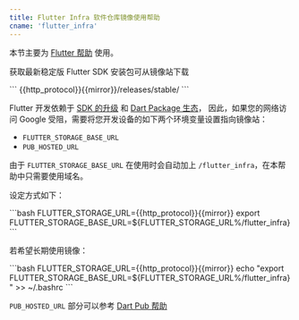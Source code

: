 ```yaml
---
title: Flutter Infra 软件仓库镜像使用帮助
cname: 'flutter_infra'
---
```


本节主要为 [Flutter 帮助](/flutter/) 使用。

获取最新稳定版 Flutter SDK 安装包可从镜像站下载

<CodeBlock>
```
{{http_protocol}}{{mirror}}/releases/stable/
```
</CodeBlock>

Flutter 开发依赖于 [SDK 的升级](https://flutter.cn/docs/development/tools/sdk/upgrading) 和 [Dart Package 生态](https://pub.flutter-io.cn/)，
因此，如果您的网络访问 Google 受阻，需要将您开发设备的如下两个环境变量设置指向镜像站：
- `FLUTTER_STORAGE_BASE_URL`
- `PUB_HOSTED_URL`

由于 `FLUTTER_STORAGE_BASE_URL` 在使用时会自动加上 `/flutter_infra`，在本帮助中只需要使用域名。

设定方式如下：

<CodeBlock>
```bash
FLUTTER_STORAGE_URL={{http_protocol}}{{mirror}}
export FLUTTER_STORAGE_BASE_URL=${FLUTTER_STORAGE_URL%/flutter_infra}
```
</CodeBlock>

若希望长期使用镜像：

<CodeBlock>
```bash
FLUTTER_STORAGE_URL={{http_protocol}}{{mirror}}
echo "export FLUTTER_STORAGE_BASE_URL=${FLUTTER_STORAGE_URL%/flutter_infra}" >> ~/.bashrc
```
</CodeBlock>

`PUB_HOSTED_URL` 部分可以参考 [Dart Pub 帮助](/dart-pub/)
